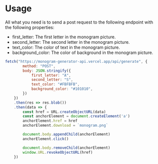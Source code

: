 # Usage

All what you need is to send a post request to the following endpoint with the following properties:

- first_letter: The first letter in the monogram picture.
- second_letter: The second letter in the monogram picture.
- text_color: The color of text in the monogram picture.
- background_color: The color of background in the monogram picture.

```js filename="example.js" copy
fetch("https://monogram-generator-api.vercel.app/api/generate", {
        method: "POST",
        body: JSON.stringify({
            first_letter: "A",
            second_letter: "S",
            text_color: "#FBFBFB",
            background_color: "#101010",
        })
    })
    .then(res => res.blob())
    .then(data => {
        const href = URL.createObjectURL(data)
        const anchorElement = document.createElement('a')
        anchorElement.href = href
        anchorElement.download = `monogram.png`

        document.body.appendChild(anchorElement)
        anchorElement.click()

        document.body.removeChild(anchorElement)
        window.URL.revokeObjectURL(href)
    })
```
